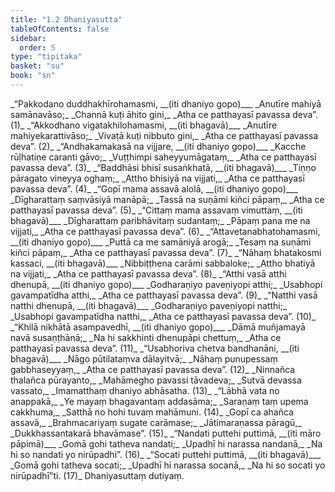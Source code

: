```yaml
---
title: "1.2 Dhaniyasutta"
tableOfContents: false
sidebar:
  order: 5
type: "tipitaka"
basket: "su"
book: "sn"
---
```



<DynamicBreadcrumb />

<Division number="18" book="sn">

<Paragraph number="20" type="verses" book="sn">
_“Pakkodano duddhakhīrohamasmi, __(iti dhaniyo gopo)___  
_Anutīre mahiyā samānavāso;_  
_Channā kuṭi āhito gini,_  
_Atha ce patthayasī pavassa deva”. (1)_  

</Paragraph>

</Division>
<Division number="19" book="sn">

<Paragraph number="21" type="verses" book="sn">
_“Akkodhano vigatakhilohamasmi, __(iti bhagavā)___  
_Anutīre mahiyekarattivāso;_  
_Vivaṭā kuṭi nibbuto gini,_  
_Atha ce patthayasī pavassa deva”. (2)_  

</Paragraph>

</Division>
<Division number="20" book="sn">

<Paragraph number="22" type="verses" book="sn">
_“Andhakamakasā na vijjare, __(iti dhaniyo gopo)___  
_Kacche rūḷhatiṇe caranti gāvo;_  
_Vuṭṭhimpi saheyyumāgataṃ,_  
_Atha ce patthayasī pavassa deva”. (3)_  

</Paragraph>

</Division>
<Division number="21" book="sn">

<Paragraph number="23" type="verses" book="sn">
_“Baddhāsi bhisī susaṅkhatā, __(iti bhagavā)___  
_Tiṇṇo pāragato vineyya oghaṃ;_  
_Attho bhisiyā na vijjati,_  
_Atha ce patthayasī pavassa deva”. (4)_  

</Paragraph>

</Division>
<Division number="22" book="sn">

<Paragraph number="24" type="verses" book="sn">
_“Gopī mama assavā alolā, __(iti dhaniyo gopo)___  
_Dīgharattaṃ saṃvāsiyā manāpā;_  
_Tassā na suṇāmi kiñci pāpaṃ,_  
_Atha ce patthayasī pavassa deva”. (5)_  

</Paragraph>

</Division>
<Division number="23" book="sn">

<Paragraph number="25" type="verses" book="sn">
_“Cittaṃ mama assavaṃ vimuttaṃ, __(iti bhagavā)___  
_Dīgharattaṃ paribhāvitaṃ sudantaṃ;_  
_Pāpaṃ pana me na vijjati,_  
_Atha ce patthayasī pavassa deva”. (6)_  

</Paragraph>

</Division>
<Division number="24" book="sn">

<Paragraph number="26" type="verses" book="sn">
_“Attavetanabhatohamasmi, __(iti dhaniyo gopo)___  
_Puttā ca me samāniyā arogā;_  
_Tesaṃ na suṇāmi kiñci pāpaṃ,_  
_Atha ce patthayasī pavassa deva”. (7)_  

</Paragraph>

</Division>
<Division number="25" book="sn">

<Paragraph number="27" type="verses" book="sn">
_“Nāhaṃ bhatakosmi kassaci, __(iti bhagavā)___  
_Nibbiṭṭhena carāmi sabbaloke;_  
_Attho bhatiyā na vijjati,_  
_Atha ce patthayasī pavassa deva”. (8)_  

</Paragraph>

</Division>
<Division number="26" book="sn">

<Paragraph number="28" type="verses" book="sn">
_“Atthi vasā atthi dhenupā, __(iti dhaniyo gopo)___  
_Godharaṇiyo paveṇiyopi atthi;_  
_Usabhopi gavampatīdha atthi,_  
_Atha ce patthayasī pavassa deva”. (9)_  

</Paragraph>

</Division>
<Division number="27" book="sn">

<Paragraph number="29" type="verses" book="sn">
_“Natthi vasā natthi dhenupā, __(iti bhagavā)___  
_Godharaṇiyo paveṇiyopi natthi;_  
_Usabhopi gavampatīdha natthi,_  
_Atha ce patthayasī pavassa deva”. (10)_  

</Paragraph>

</Division>
<Division number="28" book="sn">

<Paragraph number="30" type="verses" book="sn">
_“Khilā nikhātā asampavedhī, __(iti dhaniyo gopo)___  
_Dāmā muñjamayā navā susaṇṭhānā;_  
_Na hi sakkhinti dhenupāpi chettuṃ,_  
_Atha ce patthayasī pavassa deva”. (11)_  

</Paragraph>

</Division>
<Division number="29" book="sn">

<Paragraph number="31" type="verses" book="sn">
_“Usabhoriva chetva bandhanāni, __(iti bhagavā)___  
_Nāgo pūtilataṃva dālayitvā;_  
_Nāhaṃ punupessaṃ gabbhaseyyaṃ,_  
_Atha ce patthayasī pavassa deva”. (12)_  

</Paragraph>

</Division>
<Division number="30" book="sn">

<Paragraph number="32" type="verses" book="sn">
_Ninnañca thalañca pūrayanto,_  
_Mahāmegho pavassi tāvadeva;_  
_Sutvā devassa vassato,_  
_Imamatthaṃ dhaniyo abhāsatha. (13)_  

</Paragraph>

</Division>
<Division number="31" book="sn">

<Paragraph number="33" type="verses" book="sn">
_“Lābhā vata no anappakā,_  
_Ye mayaṃ bhagavantaṃ addasāma;_  
_Saraṇaṃ taṃ upema cakkhuma,_  
_Satthā no hohi tuvaṃ mahāmuni. (14)_  

</Paragraph>

</Division>
<Division number="32" book="sn">

<Paragraph number="34" type="verses" book="sn">
_Gopī ca ahañca assavā,_  
_Brahmacariyaṃ sugate carāmase;_  
_Jātimaraṇassa pāragū,_  
_Dukkhassantakarā bhavāmase”. (15)_  

</Paragraph>

</Division>
<Division number="33" book="sn">

<Paragraph number="35" type="verses" book="sn">
_“Nandati puttehi puttimā, __(iti māro pāpimā)___  
_Gomā gohi tatheva nandati;_  
_Upadhī hi narassa nandanā,_  
_Na hi so nandati yo nirūpadhi”. (16)_  

</Paragraph>

</Division>
<Division number="34" book="sn">

<Paragraph number="36" type="verses" book="sn">
_“Socati puttehi puttimā, __(iti bhagavā)___  
_Gomā gohi tatheva socati;_  
_Upadhī hi narassa socanā,_  
_Na hi so socati yo nirūpadhī”ti. (17)_  


</Paragraph>
</Division>

<Paragraph number="37" type="center" book="sn">
Dhaniyasuttaṃ dutiyaṃ.
</Paragraph>